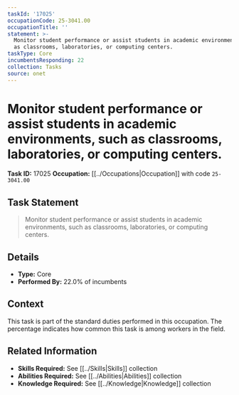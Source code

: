 ```yaml
---
taskId: '17025'
occupationCode: 25-3041.00
occupationTitle: ''
statement: >-
  Monitor student performance or assist students in academic environments, such
  as classrooms, laboratories, or computing centers.
taskType: Core
incumbentsResponding: 22
collection: Tasks
source: onet
---
```

# Monitor student performance or assist students in academic environments, such as classrooms, laboratories, or computing centers.

**Task ID:** 17025
**Occupation:** [[../Occupations|Occupation]] with code `25-3041.00`

## Task Statement

> Monitor student performance or assist students in academic environments, such as classrooms, laboratories, or computing centers.

## Details

- **Type:** Core
- **Performed By:** 22.0% of incumbents

## Context

This task is part of the standard duties performed in this occupation. The percentage indicates how common this task is among workers in the field.

## Related Information

- **Skills Required:** See [[../Skills|Skills]] collection
- **Abilities Required:** See [[../Abilities|Abilities]] collection
- **Knowledge Required:** See [[../Knowledge|Knowledge]] collection
